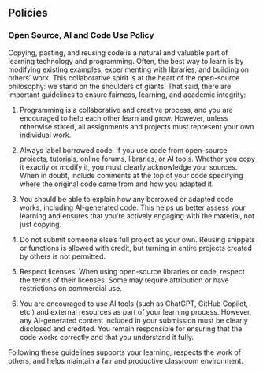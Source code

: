 ## Policies

### Open Source, AI and Code Use Policy

Copying, pasting, and reusing code is a natural and valuable part of learning technology and programming. Often, the best way to learn is by modifying existing examples, experimenting with libraries, and building on others’ work. This collaborative spirit is at the heart of the open-source philosophy: we stand on the shoulders of giants. That said, there are important guidelines to ensure fairness, learning, and academic integrity:

1.  Programming is a collaborative and creative process, and you are encouraged to help each other learn and grow. However, unless otherwise stated, all assignments and projects must represent your own individual work.

2.  Always label borrowed code. If you use code from open-source projects, tutorials, online forums, libraries, or AI tools. Whether you copy it exactly or modify it, you must clearly acknowledge your sources. When in doubt, include comments at the top of your code specifying where the original code came from and how you adapted it.

3.  You should be able to explain how any borrowed or adapted code works, including AI-generated code. This helps us better assess your learning and ensures that you’re actively engaging with the material, not just copying.

4.  Do not submit someone else’s full project as your own. Reusing snippets or functions is allowed with credit, but turning in entire projects created by others is not permitted.

5.  Respect licenses. When using open-source libraries or code, respect the terms of their licenses. Some may require attribution or have restrictions on commercial use.

6.  You are encouraged to use AI tools (such as ChatGPT, GitHub Copilot, etc.) and external resources as part of your learning process. However, any AI-generated content included in your submission must be clearly disclosed and credited. You remain responsible for ensuring that the code works correctly and that you understand it fully.

Following these guidelines supports your learning, respects the work of others, and helps maintain a fair and productive classroom environment.
